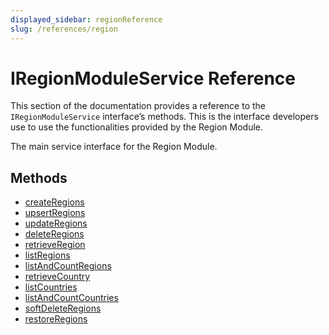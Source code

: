 ```yaml
---
displayed_sidebar: regionReference
slug: /references/region
---
```



# IRegionModuleService Reference

This section of the documentation provides a reference to the `IRegionModuleService` interface’s methods. This is the interface developers use to use the functionalities provided by the Region Module.

The main service interface for the Region Module.

## Methods

- [createRegions](../../IRegionModuleService/methods/region.IRegionModuleService.createRegions/page.mdx)
- [upsertRegions](../../IRegionModuleService/methods/region.IRegionModuleService.upsertRegions/page.mdx)
- [updateRegions](../../IRegionModuleService/methods/region.IRegionModuleService.updateRegions/page.mdx)
- [deleteRegions](../../IRegionModuleService/methods/region.IRegionModuleService.deleteRegions/page.mdx)
- [retrieveRegion](../../IRegionModuleService/methods/region.IRegionModuleService.retrieveRegion/page.mdx)
- [listRegions](../../IRegionModuleService/methods/region.IRegionModuleService.listRegions/page.mdx)
- [listAndCountRegions](../../IRegionModuleService/methods/region.IRegionModuleService.listAndCountRegions/page.mdx)
- [retrieveCountry](../../IRegionModuleService/methods/region.IRegionModuleService.retrieveCountry/page.mdx)
- [listCountries](../../IRegionModuleService/methods/region.IRegionModuleService.listCountries/page.mdx)
- [listAndCountCountries](../../IRegionModuleService/methods/region.IRegionModuleService.listAndCountCountries/page.mdx)
- [softDeleteRegions](../../IRegionModuleService/methods/region.IRegionModuleService.softDeleteRegions/page.mdx)
- [restoreRegions](../../IRegionModuleService/methods/region.IRegionModuleService.restoreRegions/page.mdx)
